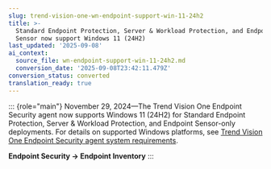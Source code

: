 ```yaml
---
slug: trend-vision-one-wn-endpoint-support-win-11-24h2
title: >-
  Standard Endpoint Protection, Server & Workload Protection, and Endpoint
  Sensor now support Windows 11 (24H2)
last_updated: '2025-09-08'
ai_context:
  source_file: wn-endpoint-support-win-11-24h2.md
  conversion_date: '2025-09-08T23:42:11.479Z'
conversion_status: converted
translation_ready: true
---
```


::: {role="main"}
November 29, 2024—The Trend Vision One Endpoint Security agent now supports Windows 11 (24H2) for Standard Endpoint Protection, Server & Workload Protection, and Endpoint Sensor-only deployments. For details on supported Windows platforms, see [Trend Vision One Endpoint Security agent system requirements](endpoint-agent-system-requirements.mdx).

**Endpoint Security → Endpoint Inventory**
:::
